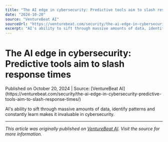 ```yaml
---
title: "The AI edge in cybersecurity: Predictive tools aim to slash response times"
date: "2024-10-20"
source: "VentureBeat AI"
sourceUrl: "https://venturebeat.com/security/the-ai-edge-in-cybersecurity-predictive-tools-aim-to-slash-response-times/"
excerpt: "AI's ability to sift through massive amounts of data, identify patterns and constantly learn makes it invaluable in cybersecurity...."
---
```


# The AI edge in cybersecurity: Predictive tools aim to slash response times

<div class="text-sm text-gray-500 mb-4">
  Published on October 20, 2024 | Source: [VentureBeat AI](https://venturebeat.com/security/the-ai-edge-in-cybersecurity-predictive-tools-aim-to-slash-response-times/)
</div>

AI's ability to sift through massive amounts of data, identify patterns and constantly learn makes it invaluable in cybersecurity.

---

*This article was originally published on [VentureBeat AI](https://venturebeat.com/security/the-ai-edge-in-cybersecurity-predictive-tools-aim-to-slash-response-times/). Visit the source for more information.*
